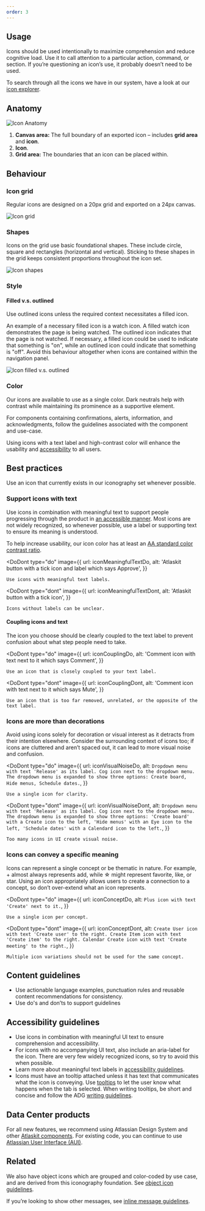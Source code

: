 ```yaml
---
order: 3
---
```



## Usage

Icons should be used intentionally to maximize comprehension and reduce cognitive load. Use it to
call attention to a particular action, command, or section. If you’re questioning an icon’s use, it
probably doesn’t need to be used.

To search through all the icons we have in our system, have a look at our
[icon explorer](/components/icon/icon-explorer).

## Anatomy

![Icon Anatomy](images/anatomy.png)

1. **Canvas area:** The full boundary of an exported icon – includes **grid area** and **icon**.
2. **Icon**.
3. **Grid area:** The boundaries that an icon can be placed within.

## Behaviour

### Icon grid

Regular icons are designed on a 20px grid and exported on a 24px canvas.

![Icon grid](images/grid.jpg)

### Shapes

Icons on the grid use basic foundational shapes. These include circle, square and rectangles
(horizontal and vertical). Sticking to these shapes in the grid keeps consistent proportions
throughout the icon set.

![Icon shapes](images/shapes.jpg)

### Style

#### Filled v.s. outlined

Use outlined icons unless the required context necessitates a filled icon.

An example of a necessary filled icon is a watch icon. A filled watch icon demonstrates the page is
being watched. The outlined icon indicates that the page is not watched. If necessary, a filled icon
could be used to indicate that something is "on", while an outlined icon could indicate that
something is "off". Avoid this behaviour altogether when icons are contained within the navigation
panel.

![Icon filled v.s. outlined](images/style.jpg)

### Color

Our icons are available to use as a single color. Dark neutrals help with contrast while maintaining
its prominence as a supportive element.

For components containing confirmations, alerts, information, and acknowledgments, follow the
guidelines associated with the component and use-case.

Using icons with a text label and high-contrast color will enhance the usability and
[accessibility](/foundations/accessibility) to all users.

## Best practices

Use an icon that currently exists in our iconography set whenever possible.

### Support icons with text

Use icons in combination with meaningful text to support people progressing through the product in
[an accessible manner](/foundations/accessibility). Most icons are not widely recognized, so
whenever possible, use a label or supporting text to ensure its meaning is understood.

To help increase usability, our icon color has at least an
[AA standard color contrast ratio](http://www.w3.org/TR/WCAG/).

<DoDont
	type="do"
	image={{
		url: iconMeaningfulTextDo,
		alt: 'Atlaskit button with a tick icon and label which says Approve',
	}}
>
	Use icons with meaningful text labels.
</DoDont>

<DoDont
	type="dont"
	image={{
		url: iconMeaningfulTextDont,
		alt: 'Atlaskit button with a tick icon',
	}}
>
	Icons without labels can be unclear.
</DoDont>

#### Coupling icons and text

The icon you choose should be clearly coupled to the text label to prevent confusion about what step
people need to take.

<DoDont
	type="do"
	image={{
		url: iconCouplingDo,
		alt: 'Comment icon with text next to it which says Comment',
	}}
>
	Use an icon that is closely coupled to your text label.
</DoDont>

<DoDont
	type="dont"
	image={{
		url: iconCouplingDont,
		alt: 'Comment icon with text next to it which says Mute',
	}}
>
	Use an icon that is too far removed, unrelated, or the opposite of the text label.
</DoDont>

### Icons are more than decorations

Avoid using icons solely for decoration or visual interest as it detracts from their intention
elsewhere. Consider the surrounding context of icons too; if icons are cluttered and aren’t spaced
out, it can lead to more visual noise and confusion.

<DoDont
	type="do"
	image={{
		url: iconVisualNoiseDo,
		alt: `Dropdown menu with text 'Release' as its label. Cog icon next to the dropdown menu. The dropdown menu is expanded to show three options: Create board, Hide menus, Schedule dates.`,
	}}
>
	Use a single icon for clarity.
</DoDont>

<DoDont
	type="dont"
	image={{
		url: iconVisualNoiseDont,
		alt: `Dropdown menu with text 'Release' as its label. Cog icon next to the dropdown menu. The dropdown menu is expanded to show three options: 'Create board' with a Create icon to the left, 'Hide menus' with an Eye icon to the left, 'Schedule dates' with a Calendard icon to the left.`,
	}}
>
	Too many icons in UI create visual noise.
</DoDont>

### Icons can convey a specific meaning

Icons can represent a single concept or be thematic in nature. For example, + almost always
represents add, while ☆ might represent favorite, like, or star. Using an icon appropriately allows
users to create a connection to a concept, so don’t over-extend what an icon represents.

<DoDont
	type="do"
	image={{
		url: iconConceptDo,
		alt: `Plus icon with text 'Create' next to it.`,
	}}
>
	Use a single icon per concept.
</DoDont>

<DoDont
	type="dont"
	image={{
		url: iconConceptDont,
		alt: `Create User icon with text 'Create user' to the right. Create Item icon with text 'Create item' to the right. Calendar Create icon with text 'Create meeting' to the right.`,
	}}
>
	Multiple icon variations should not be used for the same concept.
</DoDont>

## Content guidelines

- Use actionable language examples, punctuation rules and reusable content recommendations for
  consistency.
- Use do's and don’ts to support guidelines

## Accessibility guidelines

- Use icons in combination with meaningful UI text to ensure comprehension and accessibility.
- For icons with no accompanying UI text, also include an aria-label for the icon. There are very
  few widely recognized icons, so try to avoid this when possible.
- Learn more about meaningful text labels in [accessibility guidelines](/foundations/accessibility).
- Icons must have an tooltip attached unless it has text that communicates what the icon is
  conveying. Use [tooltips](/guidelines/product/components/tooltips) to let the user know what
  happens when the tab is selected. When writing tooltips, be short and concise and follow the ADG
  [writing guidelines](/guidelines/product/foundations/writing-style).

## Data Center products

For all new features, we recommend using Atlassian Design System and other
[Atlaskit components](https://atlaskit.atlassian.com/). For existing code, you can continue to use
[Atlassian User Interface (AUI)](https://aui.atlassian.com/).

## Related

We also have object icons which are grouped and color-coded by use case, and are derived from this
iconography foundation. See [object icon guidelines](/components/icon/icon-object).

If you’re looking to show other messages, see
[inline message guidelines](/components/inline-message/examples).
